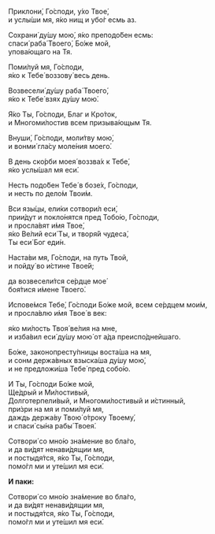 Приклони́, Го́споди, у́хо Твое́,  
и услы́ши мя, я́ко нищ и убо́г есмь аз.

Сохрани́ ду́шу мою́, я́ко преподо́бен есмь:  
спаси́ раба́ Твоего́, Бо́же мой,  
упова́ющаго на Тя.

Поми́луй мя, Го́споди,  
я́ко к Тебе́ воззову́ весь день.

Возвесели́ ду́шу раба́ Твоего́,  
я́ко к Тебе́ взях ду́шу мою́.

Я́ко Ты, Го́споди, Благ и Кро́ток,  
и Многоми́лостив всем призыва́ющым Тя.

Внуши́, Го́споди, моли́тву мою́,  
и вонми́ гла́су моле́ния моего́.

В день ско́рби моея́ воззва́х к Тебе́,  
я́ко услы́шал мя еси́.

Несть подо́бен Тебе́ в бозе́х, Го́споди,  
и несть по дело́м Твои́м.

Вси язы́цы, ели́ки сотвори́л еси́,  
прии́дут и покло́нятся пред Тобо́ю, Го́споди,  
и просла́вят и́мя Твое́,  
я́ко Ве́лий еси́ Ты, и творя́й чудеса́,  
Ты еси́ Бог еди́н.

Наста́ви мя, Го́споди, на путь Твой,  
и пойду́ во и́стине Твое́й;

да возвесели́тся се́рдце мое́  
боя́тися и́мене Твоего́.

Испове́мся Тебе́, Го́споди Бо́же мой, всем се́рдцем мои́м,  
и просла́влю и́мя Твое́ в век:

я́ко ми́лость Твоя́ ве́лия на мне,  
и изба́вил еси́ ду́шу мою́ от а́да преиспо́днейшаго.

Бо́же, законопресту́пницы воста́ша на мя,  
и сонм держа́вных взыска́ша ду́шу мою́,  
и не предложи́ша Тебе́ пред собо́ю.

И Ты, Го́споди Бо́же мой,  
Ще́дрый и Ми́лостивый,  
Долготерпели́вый, и Многоми́лостивый и и́стинный,  
при́зри на мя и поми́луй мя,  
даждь держа́ву Твою́ о́троку Твоему́,  
и спаси́ сы́на рабы́ Твоея́.

Сотвори́ со мно́ю зна́мение во бла́го,  
и да ви́дят ненави́дящии мя,  
и постыдя́тся, я́ко Ты, Го́споди,  
помо́гл ми и уте́шил мя еси́.

**И паки:**

Сотвори́ со мно́ю зна́мение во бла́го,  
и да ви́дят ненави́дящии мя,  
и постыдя́тся, я́ко Ты, Го́споди,  
помо́гл ми и уте́шил мя еси́.
